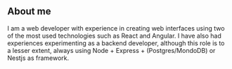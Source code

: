 ## About me
I am a web developer with experience in creating web interfaces using two of the
most used technologies such as React and Angular. I have also had experiences
experimenting as a backend developer, although this role is to a lesser extent,
always using Node + Express + (Postgres/MondoDB) or Nestjs as framework.
